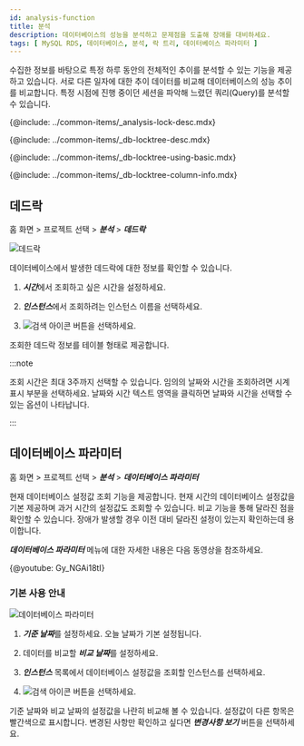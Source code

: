 ```yaml
---
id: analysis-function
title: 분석
description: 데이터베이스의 성능을 분석하고 문제점을 도출해 장애를 대비하세요.
tags: [ MySQL RDS, 데이터베이스, 분석, 락 트리, 데이터베이스 파라미터 ]
---
```


수집한 정보를 바탕으로 특정 하루 동안의 전체적인 추이를 분석할 수 있는 기능을 제공하고 있습니다. 서로 다른 일자에 대한 추이 데이터를 비교해 데이터베이스의 성능 추이를 비교합니다. 특정 시점에 진행 중이던 세션을 파악해 느렸던 쿼리(Query)를 분석할 수 있습니다.

{@include: ../common-items/_analysis-lock-desc.mdx}

<!-- 락트리 -->
{@include: ../common-items/_db-locktree-desc.mdx}

<!-- 락트리 기본 사용 안내 -->
{@include: ../common-items/_db-locktree-using-basic.mdx}

<!-- 락트리 컬럼 정보 -->
{@include: ../common-items/_db-locktree-column-info.mdx}

## 데드락

홈 화면 > 프로젝트 선택 > ***분석*** > ***데드락***

![데드락](/img/db-deadlock-basic.png)

데이터베이스에서 발생한 데드락에 대한 정보를 확인할 수 있습니다.

1. ***시간***에서 조회하고 싶은 시간을 설정하세요.

1. ***인스턴스***에서 조회하려는 인스턴스 이름을 선택하세요.

1. ![검색 아이콘](/img/ico-btn-search.png) 버튼을 선택하세요.

조회한 데드락 정보를 테이블 형태로 제공합니다.

:::note

조회 시간은 최대 3주까지 선택할 수 있습니다. 임의의 날짜와 시간을 조회하려면 시계 표시 부분을 선택하세요. 날짜와 시간 텍스트 영역을 클릭하면 날짜와 시간을 선택할 수 있는 옵션이 나타납니다.

:::

## 데이터베이스 파라미터

홈 화면 > 프로젝트 선택 > ***분석*** > ***데이터베이스 파라미터***

현재 데이터베이스 설정값 조회 기능을 제공합니다. 현재 시간의 데이터베이스 설정값을 기본 제공하며 과거 시간의 설정값도 조회할 수 있습니다. 비교 기능을 통해 달라진 점을 확인할 수 있습니다. 장애가 발생할 경우 이전 대비 달라진 설정이 있는지 확인하는데 용이합니다.

***데이터베이스 파라미터*** 메뉴에 대한 자세한 내용은 다음 동영상을 참조하세요.

{@youtube: Gy_NGAi18tI}

### 기본 사용 안내

![데이터베이스 파라미터](/img/db-database-parameter-basic.png)

1. ***기준 날짜***를 설정하세요. 오늘 날짜가 기본 설정됩니다.

1. 데이터를 비교할 ***비교 날짜***를 설정하세요.

1. ***인스턴스*** 목록에서 데이터베이스 설정값을 조회할 인스턴스를 선택하세요.

1. ![검색 아이콘](/img/ico-btn-search.png) 버튼을 선택하세요.

기준 날짜와 비교 날짜의 설정값을 나란히 비교해 볼 수 있습니다. 설정값이 다른 항목은 <span class='vslow'>빨간색</span>으로 표시합니다. 변경된 사항만 확인하고 싶다면 ***변경사항 보기*** 버튼을 선택하세요.

